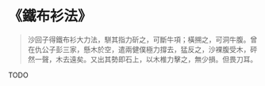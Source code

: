 # 《鐵布衫法》

> 沙回子得鐵布衫大力法，駢其指力斫之，可斷牛項；橫搠之，可洞牛腹。曾在仇公子彭三家，懸木於空，遣兩健僕極力撐去，猛反之，沙裸腹受木，砰然一聲，木去遠矣。又出其勢即石上，以木椎力擊之，無少損。但畏刀耳。

TODO
